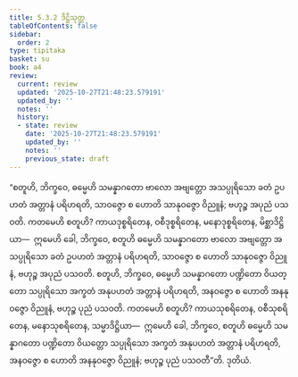 ```yaml
---
title: 5.3.2 ဒိဋ္ဌိသုတ္တ
tableOfContents: false
sidebar:
  order: 2
type: tipitaka
basket: su
book: a4
review:
  current: review
  updated: '2025-10-27T21:48:23.579191'
  updated_by: ''
  notes: ''
  history:
  - state: review
    date: '2025-10-27T21:48:23.579191'
    updated_by: ''
    notes: ''
    previous_state: draft
---
```



<ReviewStatus review={frontmatter.review} showDetails={true} />

<HypothesisAnnotation frontmatter={frontmatter} />

<DynamicBreadcrumb />

<Division number="222" book="a4" e="ch" v="15" p="550">

<Paragraph number="1402" book="a4">
“စတူဟိ, ဘိက္ခဝေ, ဓမ္မေဟိ သမန္နာဂတော ဗာလော အဗျတ္တော အသပ္ပုရိသော ခတံ ဥပဟတံ အတ္တာနံ ပရိဟရတိ, သာဝဇ္ဇော စ ဟောတိ သာနုဝဇ္ဇော ဝိညူနံ; ဗဟုဉ္စ အပုညံ ပသဝတိ. ကတမေဟိ စတူဟိ? ကာယဒုစ္စရိတေန, ဝစီဒုစ္စရိတေန, မနောဒုစ္စရိတေန, မိစ္ဆာဒိဋ္ဌိယာ—  ဣမေဟိ ခေါ, ဘိက္ခဝေ, စတူဟိ ဓမ္မေဟိ သမန္နာဂတော ဗာလော အဗျတ္တော အသပ္ပုရိသော ခတံ ဥပဟတံ အတ္တာနံ ပရိဟရတိ, သာဝဇ္ဇော စ ဟောတိ သာနုဝဇ္ဇော ဝိညူနံ, ဗဟုဉ္စ အပုညံ ပသဝတိ.
</Paragraph>

<Paragraph number="1403" book="a4">
စတူဟိ, ဘိက္ခဝေ, ဓမ္မေဟိ သမန္နာဂတော ပဏ္ဍိတော ဝိယတ္တော သပ္ပုရိသော အက္ခတံ အနုပဟတံ အတ္တာနံ ပရိဟရတိ, အနဝဇ္ဇော စ ဟောတိ အနနုဝဇ္ဇော ဝိညူနံ, ဗဟုဉ္စ ပုညံ ပသဝတိ. ကတမေဟိ စတူဟိ? ကာယသုစရိတေန, ဝစီသုစရိတေန, မနောသုစရိတေန, သမ္မာဒိဋ္ဌိယာ—  ဣမေဟိ ခေါ, ဘိက္ခဝေ, စတူဟိ ဓမ္မေဟိ သမန္နာဂတော ပဏ္ဍိတော ဝိယတ္တော သပ္ပုရိသော အက္ခတံ အနုပဟတံ အတ္တာနံ ပရိဟရတိ, အနဝဇ္ဇော စ ဟောတိ အနနုဝဇ္ဇော ဝိညူနံ; ဗဟုဉ္စ ပုညံ ပသဝတီ”တိ.

</Paragraph>
</Division>

<Paragraph number="1404" type="center" book="a4">
ဒုတိယံ.
</Paragraph>
